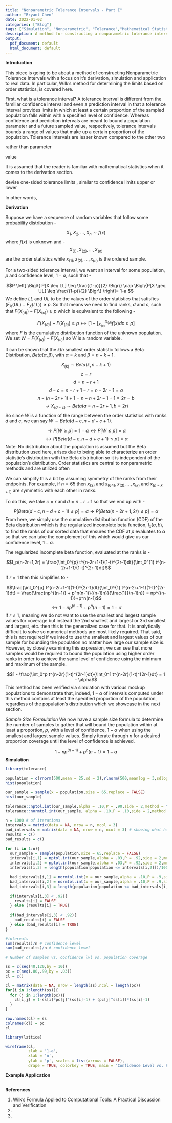 ```yaml
---
title: "Nonparametric Tolerance Intervals - Part I"
author: "Bryant Chen"
date: 2022-01-02
categories: ["Blog"]
tags: ["Simulation", "Nonparametric", "Tolerance","Mathematical Statistics","Order Statistics"]
description: A method for constructing a nonparametric tolerance interval.
output:
  pdf_document: default
  html_document: default
---
```


**Introduction**

This piece is going to be about a method of constructing Nonparametric Tolerance Intervals with a focus on it's derivation, simulation and application to real data. In particular, Wilk's method for determining the limits based on order statistics, is covered here. 

First, what is a tolerance interval? A tolerance interval is different from the familiar confidence interval and even a prediction interval in that a tolerance interval provides limits in which at least a certain proportion of the sampled population falls within with a specified level of confidence. Whereas confidence and prediction intervals are meant to bound a population parameter and a future sampled value, respectively, tolerance intervals bounds a range of values that make up a certain proportion of the population. Tolerance intervals are lesser known compared to the other two 


rather than
parameter

value


It is assumed that the reader is familiar with mathematical statistics when it comes to the derivation section.


devise one-sided tolerance limits
, similar to confidence limits
upper or lower

In other words,

**Derivation**

Suppose we have a sequence of random variables that follow some probability distribution - 

$$X_1,X_2,...,X_n \sim f(x)$$ where $f(x)$ is unknown and - 
$$X_{(1)},X_{(2)},...,X_{(n)}$$ are the order statistics while $x_{(1)},x_{(2)},...,x_{(n)}$ is the ordered sample.

For a two-sided tolerance interval, we want an interval for some population, $p$ and confidence level, $1-a$, such that - 

$$P \left[ \Bigl\{ P[X \leq LL] \leq \frac{(1-p)}{2} \Bigr\} \cap \Bigl\{P[X \geq UL] \leq \frac{(1-p)}{2} \Bigr\} \right]= 1-a $$
We define $LL$ and $UL$ to be the values of the order statistics that satisfies $(F_X(UL) - F_X(LL)) \geq p$. So that means we need to find ranks, $d$ and $c$, such that $F(X_{(d)}) - F(X_{(c)}) \geq p$ which is equivalent to the following - 

$$F(X_{(d)}) - F(X_{(c)}) \geq p \leftrightarrow \left[1 - \int_{X_{(c)}}^{X_{(d)}} f(x) dx \geq p \right]$$ where $F$ is the cumulative distribution function of the unknown population. We set $W = F(X_{(d)}) - F(X_{(c)})$ so $W$ is a random variable.

It can be shown that the $kth$ smallest order statistic follows a Beta Distribution, $Beta(\alpha,\beta)$, with $\alpha = k$ and $\beta = n - k + 1$.

$$X_{(k)} \sim Beta(k,n-k+1)$$
$$c = r$$
$$d = n-r+1$$
$$d-c = n - r+1-r = n-2r+1 = a$$
$$n-(n-2r+1)+1 = n-n+2r-1+1 = 2r = b$$
$$\rightarrow X_{(d-c)} \sim Beta(a = n-2r+1, b = 2r)$$
So since $W$ is a function of the range between the order statistics with ranks $d$ and $c$, we can say $W \sim Beta(d-c,n-d+c+1)$.

$$\rightarrow P[W \geq p] = 1-\alpha \leftrightarrow P[W \leq p] = \alpha$$
$$\leftrightarrow P[Beta(d - c,n-d + c +1) \leq p] = \alpha$$
Note: No distribution about the population is assumed but the Beta distribution used here, arises due to being able to characterize an order statistic's distribution with the Beta distribution so it is independent of the population's distribution. Order statistics are central to nonparametric methods and are utilized often



We can simplify this a bit by assuming symmetry of the ranks from their endpoints. For example, if $n = 65$ then $x_{(2)}$ and $x_{(64)},x_{(3)},...,x_{(k)}$ and $x_{(n-k+1)}$ are symmetric with each other in ranks.

To do this, we take $c = r$ and $d = n-r+1$ so that we end up with -

$$P[Beta(d-c,n-d+c+1) \leq p] = \alpha \rightarrow P[Beta(n-2r+1,2r) \leq p] = \alpha$$
From here, we simply use the cumulative distribution function (CDF) of the Beta distribution which is the regularized incomplete beta function, $I_x(a,b)$, to find the ranks of our sorted data that ensures the CDF at $p$ evaluates to $\alpha$ so that we can take the complement of this which would give us our confidence level, $1-\alpha$.

The regularized incomplete beta function, evaluated at the ranks is - 

$$I_p(n-2r+1,2r) = \frac{\int_0^{p} t^{n-2r+1-1}(1-t)^{2r-1}dt}{\int_0^{1} t^{n-2r+1-1}(1-t)^{2r-1}dt}$$

If $r = 1$ then this simplifies to - 

$$\frac{\int_0^{p} t^{n-2r+1-1}(1-t)^{2r-1}dt}{\int_0^{1} t^{n-2r+1-1}(1-t)^{2r-1}dt} = \frac{\frac{np^{(n-1)} + p^n(n-1)}{(n-1)n}}{\frac{1}{(n-1)n}} = np^{(n-1)}+p^n(n-1)$$
$$\leftrightarrow 1-np^{(n-1)} + p^n(n-1) = 1-\alpha$$
If $r \ne 1$, meaning we do not want to use the smallest and largest sample values for coverage but instead the 2nd smallest and largest or 3rd smallest and largest, etc. then this is the generalized case for that. It is analytically difficult to solve so numerical methods are most likely required. That said, this is not required if we inted to use the smallest and largest values of our sample for bounding the population no matter how large our sample size is. However, by closely examining this expression, we can see that more samples would be required to bound the population using higher order ranks in order to achieve the same level of confidence using the minimum and maximum of the sample.

$$1 - \frac{\int_0^p t^{n-2r}(1-t)^{2r-1}dt}{\int_0^1 t^{n-2r}(1-t)^{2r-1}dt} = 1 - \alpha$$
This method has been verified via simulation with various mockup populations to demonstrate that, indeed, $1-\alpha %$ of intervals computed under this method contains at least the specified proportion of the population, regardless of the population's distribution which we showcase in the next section.

*Sample Size Formulation*
We now have a sample size formula to determine the number of samples to gather that will bound the population within at least a proportion, $p$, with a level of confidence, $1-\alpha$ when using the smallest and largest sample values. Simply iterate through $n$ for a desired proportion coverage until the level of confidence is achieved.

$$1 - np^{(n-1)} + p^n(n-1) = 1 - \alpha$$
**Simulation**

```r
library(tolerance)

population = c(rnorm(500,mean = 25,sd = 2),rlnorm(500,meanlog = 3,sdlog = sqrt(.25))) # fake population
hist(population)

our_sample = sample(x = population,size = 65,replace = FALSE)
hist(our_sample)

tolerance::nptol.int(our_sample,alpha = .10,P = .90,side = 2,method = "WILKS")
tolerance::normtol.int(our_sample, alpha = .10,P = .10,side = 2,method = "HE")

n = 1000 # of iterations
intervals = matrix(data = NA, nrow = n, ncol = 3)
bad_intervals = matrix(data = NA, nrow = n, ncol = 3) # showing what happens if you assume the wrong distribution
results = c()
bad_results = c()

for (i in 1:n){
  our_sample = sample(population,size = 65,replace = FALSE)
  intervals[i,1] = nptol.int(our_sample,alpha = .03,P = .92,side = 2,method = "WILKS")[3]$'2-sided.lower'
  intervals[i,2] = nptol.int(our_sample,alpha = .03,P = .92,side = 2,method = "WILKS")[4]$'2-sided.upper'
  intervals[i,3] = length(population[population <= intervals[i,2]])/1000 - length(population[population <= intervals[i,1]])/1000
  
  bad_intervals[i,1] = normtol.int(x = our_sample,alpha = .10,P = .9,side = 2,method = "HE")$'2-sided.lower'
  bad_intervals[i,2] = normtol.int(x = our_sample,alpha = .10,P = .9,side = 2,method = "HE")$'2-sided.upper'
  bad_intervals[i,3] = length(population[population <= bad_intervals[i,2]])/1000 - length(population[population <= bad_intervals[i,1]])/1000
  
  if(intervals[i,3] < .92){
    results[i] = FALSE
  } else (results[i] = TRUE)
  
  if(bad_intervals[i,3] < .92){
    bad_results[i] = FALSE
  } else (bad_results[i] = TRUE)
}

#intervals
sum(results)/n # confidence level
sum(bad_results)/n # confidence level

# Number of samples vs. confidence lvl vs. population coverage

ss = c(seq(40,120,by = 10))
pc = c(seq(.80,.99,by = .03))
cl = c()

cl = matrix(data = NA, nrow = length(ss),ncol = length(pc))
for(i in 1:length(ss)){
  for (j in 1:length(pc)){
    cl[i,j] = 1-ss[i]*pc[j]^(ss[i]-1) + (pc[j]^ss[i])*(ss[i]-1)
  }
}

row.names(cl) = ss
colnames(cl) = pc
cl

library(lattice)

wireframe(cl,
          zlab = '1-a',
          xlab = 'n',
          ylab = 'p', scales = list(arrows = FALSE),
          drape = TRUE, colorkey = TRUE, main = "Confidence Level vs. Population Coverage vs. Sample Size")

```

**Example Application**

```r

```

**References**

1. Wilk's Formula Applied to Computational Tools: A Practical Discussion and Verification
2. 
3. 
